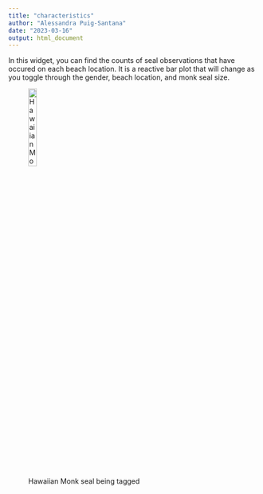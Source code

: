 ```yaml
---
title: "characteristics"
author: "Alessandra Puig-Santana"
date: "2023-03-16"
output: html_document
---
```


In this widget, you can find the counts of seal observations that have occured on each beach location. It is a reactive bar plot that will change as you toggle through the gender, beach location, and monk seal size.

![Hawaiian Monk seal being tagged](www/kala_3.jpeg){width=20%}
